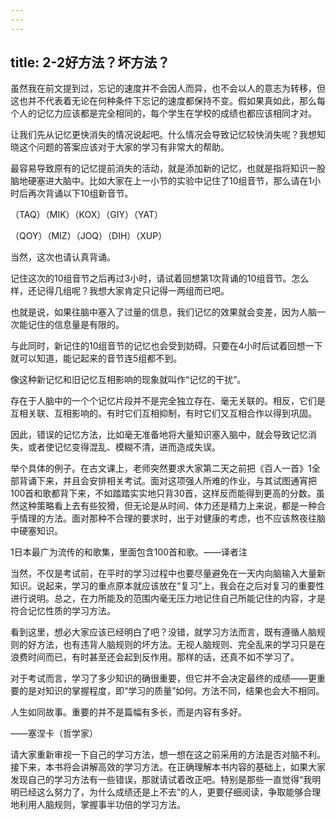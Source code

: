 ```yaml
---
---
---
```

title: 2-2好方法？坏方法？
---




虽然我在前文提到过，忘记的速度并不会因人而异，也不会以人的意志为转移，但这也并不代表着无论在何种条件下忘记的速度都保持不变。假如果真如此，那么每个人的记忆力应该都是完全相同的，每个学生在学校的成绩也都应该相同才对。

让我们先从记忆更快消失的情况说起吧。什么情况会导致记忆较快消失呢？我想知晓这个问题的答案应该对于大家的学习有非常大的帮助。

最容易导致原有的记忆提前消失的活动，就是添加新的记忆，也就是指将知识一股脑地硬塞进大脑中。比如大家在上一小节的实验中记住了10组音节，那么请在1小时后再次背诵以下10组新音节。

（TAQ）（MIK）（KOX）（GIY）（YAT）

（QOY）（MIZ）（JOQ）（DIH）（XUP）

当然，这次也请认真背诵。

记住这次的10组音节之后再过3小时，请试着回想第1次背诵的10组音节。怎么样，还记得几组呢？我想大家肯定只记得一两组而已吧。

也就是说，如果往脑中塞入了过量的信息，我们记忆的效果就会变差，因为人脑一次能记住的信息量是有限的。



与此同时，新记住的10组音节的记忆也会受到妨碍。只要在4小时后试着回想一下就可以知道，能记起来的音节连5组都不到。

像这种新记忆和旧记忆互相影响的现象就叫作“记忆的干扰”。

存在于人脑中的一个个记忆片段并不是完全独立存在、毫无关联的。相反，它们是互相关联、互相影响的。有时它们互相抑制，有时它们又互相合作以得到巩固。

因此，错误的记忆方法，比如毫无准备地将大量知识塞入脑中，就会导致记忆消失，或者使记忆变得混乱、模糊不清，进而造成失误。

举个具体的例子。在古文课上，老师突然要求大家第二天之前把《百人一首》1全部背诵下来，并且会安排相关考试。面对这项强人所难的作业，与其试图通宵把100首和歌都背下来，不如踏踏实实地只背30首，这样反而能得到更高的分数。虽然这种策略看上去有些狡猾，但无论是从时间、体力还是精力上来说，都是一种合乎情理的方法。面对那种不合理的要求时，出于对健康的考虑，也不应该熬夜往脑中硬塞知识。

1日本最广为流传的和歌集，里面包含100首和歌。——译者注

当然，不仅是考试前，在平时的学习过程中也要尽量避免在一天内向脑输入大量新知识。说起来，学习的重点原本就应该放在“复习”上，我会在之后对复习的重要性进行说明。总之，在力所能及的范围内毫无压力地记住自己所能记住的内容，才是符合记忆性质的学习方法。

看到这里，想必大家应该已经明白了吧？没错，就学习方法而言，既有遵循人脑规则的好方法，也有违背人脑规则的坏方法。无视人脑规则、完全乱来的学习只是在浪费时间而已，有时甚至还会起到反作用。那样的话，还真不如不学习了。

对于考试而言，学习了多少知识的确很重要，但它并不会决定最终的成绩——更重要的是对知识的掌握程度，即“学习的质量”如何。方法不同，结果也会大不相同。

人生如同故事。重要的并不是篇幅有多长，而是内容有多好。

——塞涅卡（哲学家）



请大家重新审视一下自己的学习方法，想一想在这之前采用的方法是否对脑不利。接下来，本书将会讲解高效的学习方法。在正确理解本书内容的基础上，如果大家发现自己的学习方法有一些错误，那就请试着改正吧。特别是那些一直觉得“我明明已经这么努力了，为什么成绩还是上不去”的人，更要仔细阅读，争取能够合理地利用人脑规则，掌握事半功倍的学习方法。